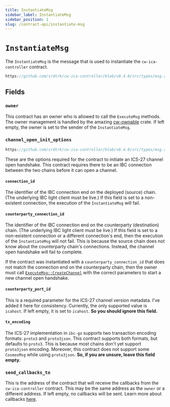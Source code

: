```yaml
---
title: InstantiateMsg
sidebar_label: InstantiateMsg
sidebar_position: 1
slug: /contract-api/instantiate-msg
---
```


# `InstantiateMsg`

The `InstantiateMsg` is the message that is used to instantiate the `cw-ica-controller` contract.

```rust reference
https://github.com/srdtrk/cw-ica-controller/blob/v0.4.0/src/types/msg.rs#L8-L21
```

## Fields

### `owner`

This contract has an owner who is allowed to call the `ExecuteMsg` methods.
The owner management is handled by the amazing [cw-ownable](https://crates.io/crates/cw-ownable) crate.
If left empty, the owner is set to the sender of the `InstantiateMsg`.

### `channel_open_init_options`

```rust reference
https://github.com/srdtrk/cw-ica-controller/blob/v0.4.0/src/types/msg.rs#L120-L132
```

These are the options required for the contract to initiate an ICS-27 channel open handshake.
This contract requires there to be an IBC connection between the two chains before it can open a channel.

#### `connection_id`

The identifier of the IBC connection end on the deployed (source) chain. (The underlying IBC light client must
be live.) If this field is set to a non-existent connection, the execution of the `InstantiateMsg` will fail.

#### `counterparty_connection_id`

The identifier of the IBC connection end on the counterparty (destination) chain. (The underlying IBC light
client must be live.) If this field is set to a non-existent connection or a different connection's end,
then the execution of the `InstantiateMsg` will not fail. This is because the source chain does not know
about the counterparty chain's connections. Instead, the channel open handshake will fail to complete.

If the contract was instantiated with a `counterparty_connection_id` that does not match the connection
end on the counterparty chain, then the owner must call [`ExecuteMsg::CreateChannel`](./02-execute-msg.mdx#createchannel) with the correct parameters to start a new channel open handshake.

#### `counterparty_port_id`

This is a required parameter for the ICS-27 channel version metadata. I've added it here for consistency.
Currently, the only supported value is `icahost`. If left empty, it is set to `icahost`.
**So you should ignore this field.**

#### `tx_encoding`

The ICS-27 implementation in `ibc-go` supports two transaction encoding formats: `proto3` and `proto3json`.
This contract supports both formats, but defaults to `proto3`. This is because most chains don't yet support
`proto3json` encoding. Moreover, this contract does not support some `CosmosMsg` while using `proto3json`.
**So, if you are unsure, leave this field empty.**

### `send_callbacks_to`

This is the address of the contract that will receive the callbacks from the `cw-ica-controller` contract.
This may be the same address as the `owner` or a different address. If left empty, no callbacks will be sent.
Learn more about callbacks [here](./04-callbacks.mdx).
